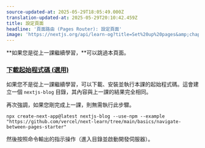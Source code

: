 ```yaml
---
source-updated-at: 2025-05-29T18:05:49.000Z
translation-updated-at: 2025-05-29T20:10:42.459Z
title: 設定頁面
headline: '頁面路由 (Pages Router): 設定頁面'
image: 'https://nextjs.org/api/learn-og?title=Set%20up%20pages&amp;chapter=5'
---
```


**如果您是從上一課繼續學習，**可以跳過本頁面。

### [下載起始程式碼 (選用)](#下載起始程式碼-選用)

如果您不是從上一課繼續學習，可以下載、安裝並執行本課的起始程式碼。這會建立一個 `nextjs-blog` 目錄，其內容與上一課的結果完全相同。

再次強調，如果您剛完成上一課，則無需執行此步驟。

```
npx create-next-app@latest nextjs-blog --use-npm --example "https://github.com/vercel/next-learn/tree/main/basics/navigate-between-pages-starter"
```

然後按照命令輸出的指示操作（進入目錄並啟動開發伺服器）。